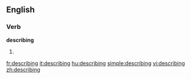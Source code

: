==English==

===Verb===
'''describing'''

# {{present participle of|[[describe]]}}

[[fr:describing]]
[[it:describing]]
[[hu:describing]]
[[simple:describing]]
[[vi:describing]]
[[zh:describing]]